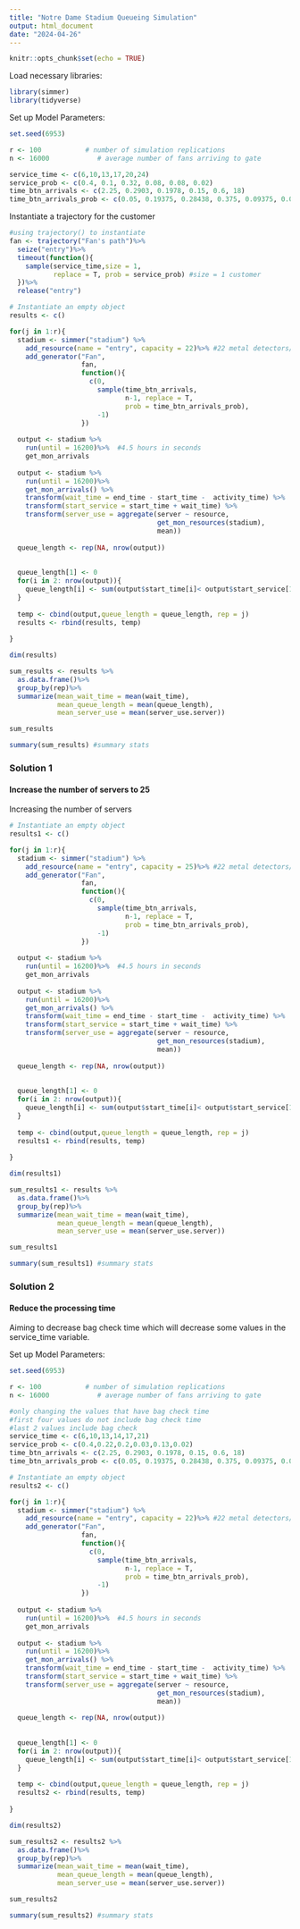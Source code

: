 ---
title: "Notre Dame Stadium Queueing Simulation"
output: html_document
date: "2024-04-26"
---

```{r setup, include=FALSE}
knitr::opts_chunk$set(echo = TRUE)
```

Load necessary libraries:
```{r}
library(simmer)
library(tidyverse)
```

Set up Model Parameters:
```{r}
set.seed(6953)

r <- 100           # number of simulation replications
n <- 16000            # average number of fans arriving to gate

service_time <- c(6,10,13,17,20,24)
service_prob <- c(0.4, 0.1, 0.32, 0.08, 0.08, 0.02)
time_btn_arrivals <- c(2.25, 0.2903, 0.1978, 0.15, 0.6, 18)
time_btn_arrivals_prob <- c(0.05, 0.19375, 0.28438, 0.375, 0.09375, 0.003125)
```


Instantiate a trajectory for the customer
```{r}
#using trajectory() to instantiate
fan <- trajectory("Fan's path")%>%
  seize("entry")%>%
  timeout(function(){
    sample(service_time,size = 1,
           replace = T, prob = service_prob) #size = 1 customer
  })%>%
  release("entry")
```

```{r}
# Instantiate an empty object 
results <- c()

for(j in 1:r){
  stadium <- simmer("stadium") %>%
    add_resource(name = "entry", capacity = 22)%>% #22 metal detectors/scanners
    add_generator("Fan", 
                  fan,
                  function(){
                    c(0,
                      sample(time_btn_arrivals,
                             n-1, replace = T,
                             prob = time_btn_arrivals_prob),
                      -1)
                  }) 
  
  output <- stadium %>%
    run(until = 16200)%>%  #4.5 hours in seconds
    get_mon_arrivals 
  
  output <- stadium %>%
    run(until = 16200)%>%  
    get_mon_arrivals() %>%
    transform(wait_time = end_time - start_time -  activity_time) %>%
    transform(start_service = start_time + wait_time) %>%
    transform(server_use = aggregate(server ~ resource,
                                     get_mon_resources(stadium),
                                     mean))
  
  queue_length <- rep(NA, nrow(output))
  
  
  queue_length[1] <- 0
  for(i in 2: nrow(output)){
    queue_length[i] <- sum(output$start_time[i]< output$start_service[1:i])
  }
  
  temp <- cbind(output,queue_length = queue_length, rep = j)
  results <- rbind(results, temp)
  
}
```


```{r}
dim(results)
```


```{r}
sum_results <- results %>%
  as.data.frame()%>%
  group_by(rep)%>%
  summarize(mean_wait_time = mean(wait_time),
            mean_queue_length = mean(queue_length),
            mean_server_use = mean(server_use.server))

sum_results

summary(sum_results) #summary stats
```


### Solution 1
#### Increase the number of servers to 25
Increasing the number of servers 
```{r}
# Instantiate an empty object 
results1 <- c()

for(j in 1:r){
  stadium <- simmer("stadium") %>%
    add_resource(name = "entry", capacity = 25)%>% #22 metal detectors/scanners
    add_generator("Fan", 
                  fan,
                  function(){
                    c(0,
                      sample(time_btn_arrivals,
                             n-1, replace = T,
                             prob = time_btn_arrivals_prob),
                      -1)
                  }) 
  
  output <- stadium %>%
    run(until = 16200)%>%  #4.5 hours in seconds
    get_mon_arrivals 
  
  output <- stadium %>%
    run(until = 16200)%>%  
    get_mon_arrivals() %>%
    transform(wait_time = end_time - start_time -  activity_time) %>%
    transform(start_service = start_time + wait_time) %>%
    transform(server_use = aggregate(server ~ resource,
                                     get_mon_resources(stadium),
                                     mean))
  
  queue_length <- rep(NA, nrow(output))
  
  
  queue_length[1] <- 0
  for(i in 2: nrow(output)){
    queue_length[i] <- sum(output$start_time[i]< output$start_service[1:i])
  }
  
  temp <- cbind(output,queue_length = queue_length, rep = j)
  results1 <- rbind(results, temp)
  
}
```


```{r}
dim(results1)
```


```{r}
sum_results1 <- results %>%
  as.data.frame()%>%
  group_by(rep)%>%
  summarize(mean_wait_time = mean(wait_time),
            mean_queue_length = mean(queue_length),
            mean_server_use = mean(server_use.server))

sum_results1

summary(sum_results1) #summary stats
```



### Solution 2
#### Reduce the processing time
Aiming to decrease bag check time which will decrease some values
in the service_time variable. 


Set up Model Parameters:
```{r}
set.seed(6953)

r <- 100           # number of simulation replications
n <- 16000            # average number of fans arriving to gate

#only changing the values that have bag check time
#first four values do not include bag check time
#last 2 values include bag check
service_time <- c(6,10,13,14,17,21)
service_prob <- c(0.4,0.22,0.2,0.03,0.13,0.02)
time_btn_arrivals <- c(2.25, 0.2903, 0.1978, 0.15, 0.6, 18)
time_btn_arrivals_prob <- c(0.05, 0.19375, 0.28438, 0.375, 0.09375, 0.003125)
```


```{r}
# Instantiate an empty object 
results2 <- c()

for(j in 1:r){
  stadium <- simmer("stadium") %>%
    add_resource(name = "entry", capacity = 22)%>% #22 metal detectors/scanners
    add_generator("Fan", 
                  fan,
                  function(){
                    c(0,
                      sample(time_btn_arrivals,
                             n-1, replace = T,
                             prob = time_btn_arrivals_prob),
                      -1)
                  }) 
  
  output <- stadium %>%
    run(until = 16200)%>%  #4.5 hours in seconds
    get_mon_arrivals 
  
  output <- stadium %>%
    run(until = 16200)%>%  
    get_mon_arrivals() %>%
    transform(wait_time = end_time - start_time -  activity_time) %>%
    transform(start_service = start_time + wait_time) %>%
    transform(server_use = aggregate(server ~ resource,
                                     get_mon_resources(stadium),
                                     mean))
  
  queue_length <- rep(NA, nrow(output))
  
  
  queue_length[1] <- 0
  for(i in 2: nrow(output)){
    queue_length[i] <- sum(output$start_time[i]< output$start_service[1:i])
  }
  
  temp <- cbind(output,queue_length = queue_length, rep = j)
  results2 <- rbind(results, temp)
  
}
```


```{r}
dim(results2)
```


```{r}
sum_results2 <- results2 %>%
  as.data.frame()%>%
  group_by(rep)%>%
  summarize(mean_wait_time = mean(wait_time),
            mean_queue_length = mean(queue_length),
            mean_server_use = mean(server_use.server))

sum_results2

summary(sum_results2) #summary stats
```



